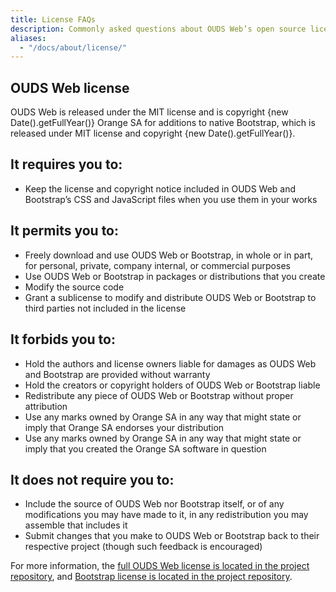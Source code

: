 ```yaml
---
title: License FAQs
description: Commonly asked questions about OUDS Web’s open source license.
aliases:
  - "/docs/about/license/"
---
```


## OUDS Web license

OUDS Web is released under the MIT license and is copyright {new Date().getFullYear()} Orange SA for additions to native Bootstrap, which is released under MIT license and copyright {new Date().getFullYear()}.

## It requires you to:

- Keep the license and copyright notice included in OUDS Web and Bootstrap’s CSS and JavaScript files when you use them in your works

## It permits you to:

- Freely download and use OUDS Web or Bootstrap, in whole or in part, for personal, private, company internal, or commercial purposes
- Use OUDS Web or Bootstrap in packages or distributions that you create
- Modify the source code
- Grant a sublicense to modify and distribute OUDS Web or Bootstrap to third parties not included in the license

## It forbids you to:

- Hold the authors and license owners liable for damages as OUDS Web and Bootstrap are provided without warranty
- Hold the creators or copyright holders of OUDS Web or Bootstrap liable
- Redistribute any piece of OUDS Web or Bootstrap without proper attribution
- Use any marks owned by Orange SA in any way that might state or imply that Orange SA endorses your distribution
- Use any marks owned by Orange SA in any way that might state or imply that you created the Orange SA software in question

## It does not require you to:

- Include the source of OUDS Web nor Bootstrap itself, or of any modifications you may have made to it, in any redistribution you may assemble that includes it
- Submit changes that you make to OUDS Web or Bootstrap back to their respective project (though such feedback is encouraged)

For more information, the [full OUDS Web license is located in the project repository]([[config:repo]]/blob/v[[config:current_version]]-ouds-web/LICENSE), and [Bootstrap license is located in the project repository](https://github.com/twbs/bootstrap/blob/v[[config:current_version]]/LICENSE).
